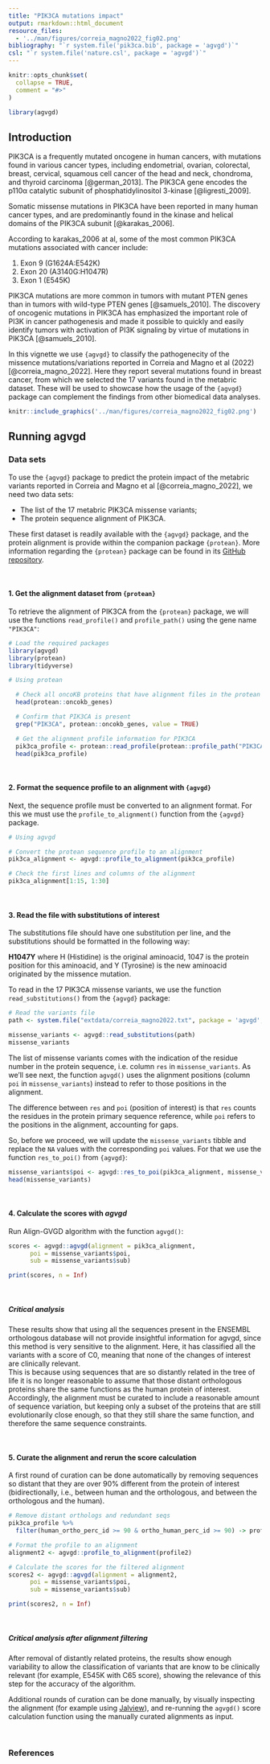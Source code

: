 ```yaml
---
title: "PIK3CA mutations impact"
output: rmarkdown::html_document
resource_files:
  - '../man/figures/correia_magno2022_fig02.png'
bibliography: "`r system.file('pik3ca.bib', package = 'agvgd')`"
csl: "`r system.file('nature.csl', package = 'agvgd')`"
---
```


```r
knitr::opts_chunk$set(
  collapse = TRUE,
  comment = "#>"
)

library(agvgd)
```

## Introduction

PIK3CA is a frequently mutated oncogene in human cancers, with mutations
found in various cancer types, including endometrial, ovarian,
colorectal, breast, cervical, squamous cell cancer of the head and neck,
chondroma, and thyroid carcinoma [@german_2013]. The PIK3CA gene encodes the p110α
catalytic subunit of phosphatidylinositol 3-kinase [@ligresti_2009].

Somatic missense mutations in PIK3CA have been reported in many human
cancer types, and are predominantly found in the kinase and helical
domains of the PIK3CA subunit [@karakas_2006].

According to karakas_2006 at al, some of the most common PIK3CA mutations associated with cancer
include:

  1. Exon 9 (G1624A:E542K)
  2. Exon 20 (A3140G:H1047R) 
  3. Exon 1 (E545K)

PIK3CA mutations are more common in tumors with mutant PTEN genes than
in tumors with wild-type PTEN genes [@samuels_2010]. The discovery of oncogenic
mutations in PIK3CA has emphasized the important role of PI3K in cancer
pathogenesis and made it possible to quickly and easily identify tumors
with activation of PI3K signaling by virtue of mutations in PIK3CA [@samuels_2010].

In this vignette we use `{agvgd}` to classify the pathogenecity of the
missence mutations/variations reported in Correia and Magno et al
(2022) [@correia_magno_2022]. Here they report several mutations found in breast cancer, from which we selected the 
17 variants found in the metabric dataset. These will be used to showcase how the usage of the `{agvgd}` package can complement the findings from other biomedical data analyses.

```r
knitr::include_graphics('../man/figures/correia_magno2022_fig02.png') 
```

## Running agvgd

### Data sets

To use the `{agvgd}` package to predict the protein impact of the metabric variants reported in Correia and Magno et al [@correia_magno_2022], we need two data sets:

-   The list of the 17 metabric PIK3CA missense variants;
-   The protein sequence alignment of PIK3CA. 

These first dataset is readily available with the `{agvgd}` package, and the protein alignment is provide within the companion package `{protean}`. More information regarding the `{protean}` package can be found in its [GitHub repository](https://github.com/maialab/protean).

<br>

#### 1. Get the alignment dataset from `{protean}`

To retrieve the alignment of PIK3CA from the `{protean}` package, we will use the functions `read_profile()` and `profile_path()` using the gene name `"PIK3CA"`:

```r
# Load the required packages
library(agvgd)
library(protean)
library(tidyverse)

# Using protean

  # Check all oncoKB proteins that have alignment files in the protean package
  head(protean::oncokb_genes)

  # Confirm that PIK3CA is present
  grep("PIK3CA", protean::oncokb_genes, value = TRUE)

  # Get the alignment profile information for PIK3CA
  pik3ca_profile <- protean::read_profile(protean::profile_path("PIK3CA"))
  head(pik3ca_profile)

```

<br>

#### 2. Format the sequence profile to an alignment with `{agvgd}`

Next, the sequence profile must be converted to an alignment format. For this we must use the `profile_to_alignment()` function from the `{agvgd}` package. 

```r

# Using agvgd 

# Convert the protean sequence profile to an alignment
pik3ca_alignment <- agvgd::profile_to_alignment(pik3ca_profile)

# Check the first lines and columns of the alignment
pik3ca_alignment[1:15, 1:30]

```

<br>

#### 3. Read the file with substitutions of interest

The substitutions file should have one substitution per line, and the substitutions should be formatted in the following way:

**H1047Y** where H (Histidine) is the original aminoacid, 1047 is the protein position for this aminoacid, and Y (Tyrosine) is the new aminoacid originated by the missence mutation.   

To read in the 17 PIK3CA missense variants, we use the function `read_substitutions()` from the `{agvgd}` package:

```r
# Read the variants file
path <- system.file("extdata/correia_magno2022.txt", package = 'agvgd', mustWork = TRUE)

missense_variants <- agvgd::read_substitutions(path)
missense_variants
```

The list of missense variants comes with the indication of the residue number in the protein sequence, i.e. column `res` in `missense_variants`. As we'll see next, the function `agvgd()` uses the alignment positions (column `poi` in `missense_variants`) instead to refer to those positions in the alignment.

The difference between `res` and `poi` (position of interest) is that `res` counts the residues in the protein primary sequence reference, while `poi` refers to the positions in the alignment, accounting for gaps.

So, before we proceed, we will update the `missense_variants` tibble and
replace the `NA` values with the corresponding `poi` values. For that we
use the function `res_to_poi()` from `{agvgd}`:

```r
missense_variants$poi <- agvgd::res_to_poi(pik3ca_alignment, missense_variants$res)
head(missense_variants)
```

<br>

#### 4. Calculate the scores with *agvgd*

Run Align-GVGD algorithm with the function `agvgd()`:

```r
scores <- agvgd::agvgd(alignment = pik3ca_alignment,
      poi = missense_variants$poi,
      sub = missense_variants$sub)

print(scores, n = Inf)
```

<br>

##### Critical analysis

These results show that using all the sequences present in the ENSEMBL orthologous database will not provide insightful information for agvgd, since this method is very sensitive to the alignment. Here, it has classified all the variants with a score of C0, meaning that none of the changes of interest are clinically relevant.\
This is because using sequences that are so distantly related in the tree of life it is no longer reasonable to assume that those distant orthologous proteins share the same functions as the human protein of interest. Accordingly, the alignment must be curated to include a reasonable amount of sequence variation, but keeping only a subset of the proteins that are still evolutionarily close enough, so that they still share the same function, and therefore the same sequence constraints. 

<br>

#### 5. Curate the alignment and rerun the score calculation

A first round of curation can be done automatically by removing sequences so distant that they are over 90% different from the protein of interest (bidirectionally, i.e., between human and the orthologous, and between the orthologous and the human).

```r

# Remove distant orthologs and redundant seqs
pik3ca_profile %>%
  filter(human_ortho_perc_id >= 90 & ortho_human_perc_id >= 90) -> profile2

# Format the profile to an alignment
alignment2 <- agvgd::profile_to_alignment(profile2)

# Calculate the scores for the filtered alignment
scores2 <- agvgd::agvgd(alignment = alignment2,
      poi = missense_variants$poi,
      sub = missense_variants$sub)

print(scores2, n = Inf)

```

<br>

##### Critical analysis after alignment filtering

After removal of distantly related proteins, the results show enough variability to allow the classification of variants that are know to be clinically relevant (for example, E545K with C65 score), showing the relevance of this step for the accuracy of the algorithm.


Additional rounds of curation can be done manually, by visually inspecting the alignment (for example using [Jalview](https://www.jalview.org/)), and re-running the `agvgd()` score calculation function using the manually curated alignments as input.

<br>

### References




